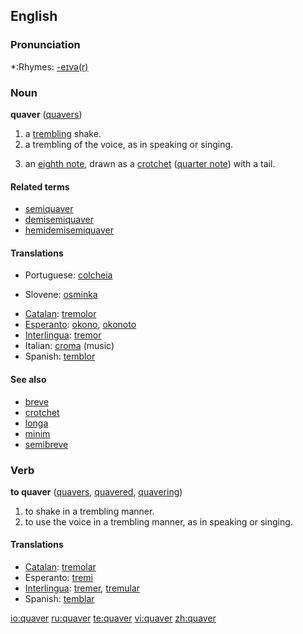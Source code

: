 ==English==

===Pronunciation===
*:Rhymes: [[Rhymes:English:-eɪvə(r)|-eɪvə(r)]]

===Noun===
'''quaver''' ([[quavers]])

# a [[trembling]] shake.
# a trembling of the voice, as in speaking or singing.
# {{music}} an [[eighth note]], drawn as a [[crotchet]] ([[quarter note]]) with a tail.

====Related terms====
*[[semiquaver]]
*[[demisemiquaver]]
*[[hemidemisemiquaver]]

====Translations====
{{trans-top|music}}
*Portuguese: [[colcheia]] {{f}}
{{trans-mid}}
*Slovene: [[osminka]] {{f}}
{{trans-bottom}}

{{rfc-trans}}
*[[Catalan]]: [[tremolor]]
*[[Esperanto]]: [[okono]], [[okonoto]]
*[[Interlingua]]: [[tremor]]
*Italian: [[croma]] {{f}} (music)
*Spanish: [[temblor]]

====See also====
*[[breve]]
*[[crotchet]]
*[[longa]]
*[[minim]]
*[[semibreve]]

===Verb===
'''to quaver''' ([[quavers]], [[quavered]], [[quavering]])

# to shake in a trembling manner.
# to use the voice in a trembling manner, as in speaking or singing.

====Translations====
*[[Catalan]]: [[tremolar]]
*Esperanto: [[tremi]]
*[[Interlingua]]: [[tremer]], [[tremular]]
*Spanish: [[temblar]]

[[io:quaver]]
[[ru:quaver]]
[[te:quaver]]
[[vi:quaver]]
[[zh:quaver]]